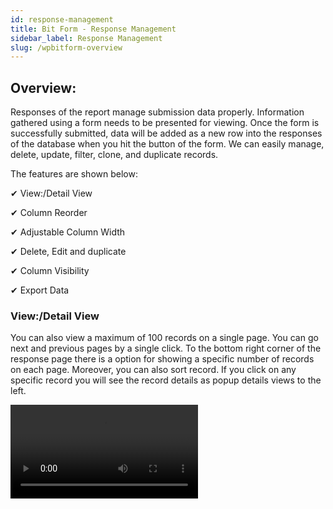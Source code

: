 ```yaml
---
id: response-management
title: Bit Form - Response Management
sidebar_label: Response Management
slug: /wpbitform-overview
---
```


## Overview:
Responses of the report manage submission data properly. Information gathered using a form needs to be presented for viewing. Once the form is successfully submitted, data will be added as a new row into the responses of the database when you hit the button of the form. We can easily manage, delete, update, filter, clone, and duplicate records.

The features are shown below:

✔ View:/Detail View

✔ Column Reorder

✔ Adjustable Column Width

✔ Delete, Edit and duplicate

✔ Column Visibility

✔ Export Data




### View:/Detail View
You can also view a maximum of 100 records on a single page. You can go next and previous pages by a single click. To the bottom right corner of the response page there is a option for showing a specific number of records on each page. Moreover, you can also sort record. If you click on any specific record you will see the record details as popup details views to the left.

 <Video src="Bit-Form-responses-deatail-view" alt="Response" w="800" h="400" />

### Column Reorder
You can easily reorder column by just dragging and dropping the mouse over the column title. If you have a column name “First Name” on the first column and “Last Name” on the second column. Now you can alter their position. If you hover the mouse over the column title, an option will be available to reorder respective column positions’ back and forth.
 
 <Video src="Bit-Form-responses-column-reorder" alt="Response" w="800" h="400" />

### Adjustable Column Width
You can easily adjust column width by dragging your mouse onto it.

 <Video src="Bit-Form-responses-column-width" alt="Response" w="800" h="400" />

### Delete, Edit and duplicate
You can ***delete, edit, update or duplicate*** a specific record. You can also delete, duplicate and edit Bulk records.If you go to the very left of every specific record and click on three dots. You will find there the options will be available for delete, edit or duplicate. Suppose, you have two records with the same email = “test@test.com” so you can click on the record and delete the desired one. If you have 2000 records in your response and you want to delete them. For this you can select the multiple records together and click on the delete button to delete them together. This way you can delete all records from responses in a few attempts. You do not need to go through every record and delete them one by one.

<Video src="Bit-Form-responses-edit_delete_duplicate" alt="Response" w="800" h="400" />

### Column Visibility
You can easily ***hide and show*** columns in a single click of mouse. Suppose, you have many fields in your form and you want to show a few fields of them like ***First Name ➤ Last Name ➤ Phone ➤ Message.***  On the left side of responses you see an ***Eye icon*** . Just click on it and you will see all the fields will be available. You can put check mark only the fields you want to show and others keep unchecked.

<Video src="Bit-Form-responses-column-visibility" alt="Response" w="800" h="400" />

### Export Data
You can export all the responses management data by clicking ***Export Data***. When you click on Export data, a new window will be displayed where you will find 5 fields. These fields allow you to choose rows you want to export from Bit Form.

Follow the below instructions:

➤ Click on export data from ***Form Responses*** & a window will be shown.

<Image src="Response-Managment-Export-Data.-Bit-Form" alt="New-Form" w="1000" h="450" />

➤ How many rows to export: There you will find two options from the drop-down menu. Options are : ***All*** & ***Choose input number***. You can export all rows or you can input row numbers as you want. If you select ‘Choose input number‘ then another field ‘Enter your row number‘ will arrive.

➤ Sort By: You can sort data in ascending or descending order.

➤ Select the sort field:  You have to choose the fields that you want to sort.

➤ Export file format: You can choose 9 types of form to which you will export all data. Formats are : ***CSV, Xlsx, Xls, Fods, Ods, Prn, Text, HTML & Eth.***

➤ Export all fields: If you want to export all the fields of the row then click on ***Yes*** or you can specify the fields you need to export by clicking ***No.